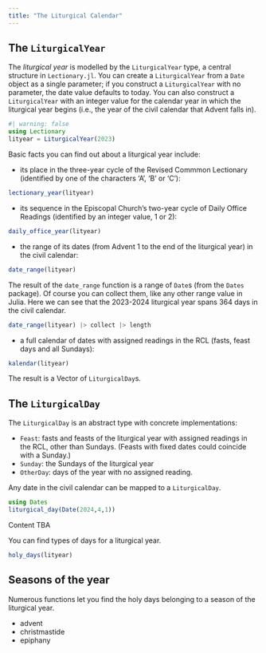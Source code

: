 ```yaml
---
title: "The Liturgical Calendar"
---
```



## The `LiturgicalYear`


The *liturgical year* is modelled by the `LiturgicalYear` type, a central structure in `Lectionary.jl`. You can create a `LiturgicalYear` from a  `Date` object as a single parameter; if you construct a `LiturgicalYear` with no parameter, the date value defaults to today. You can also construct a `LiturgicalYear` with an integer value for the calendar year in which the liturgical year begins (i.e., the year of the civil calendar that Advent falls in).

```julia
#| warning: false
using Lectionary
lityear = LiturgicalYear(2023)
```


Basic facts you can find out about a liturgical year include:


-  its place in the three-year cycle of the Revised Commmon Lectionary (identified by one of the characters 'A', 'B' or 'C'):

```julia
lectionary_year(lityear)
```

- its sequence in the Episcopal Church's two-year cycle of Daily Office Readings (identified by an integer value, 1 or 2):

```julia
daily_office_year(lityear)
```


- the range of its dates (from Advent 1 to the end of the liturgical year) in the civil calendar:

```julia
date_range(lityear)
```

The result of the `date_range` function is a range of `Date`s (from the `Dates` package). Of course you can collect them, like any other range value in Julia. Here we can see that the 2023-2024 liturgical year spans 364 days in the civil calendar.

```julia
date_range(lityear) |> collect |> length
```



- a full calendar of dates with assigned readings in the RCL (fasts, feast days and all Sundays):

```julia
kalendar(lityear)
```

The result is a Vector of `LiturgicalDay`s.



## The `LiturgicalDay`

The `LiturgicalDay` is an abstract type with concrete implementations:

- `Feast`: fasts and feasts of the liturgical year with assigned readings in the RCL, other than Sundays. (Feasts with fixed dates could coincide with a Sunday.)
- `Sunday`:  the Sundays of the liturgical year
- `OtherDay`: days of the year with no assigned reading.

Any date in the civil calendar can be mapped to a `LiturgicalDay`.

```julia
using Dates
liturgical_day(Date(2024,4,1))
```

:::{.callout-caution}
Content TBA
:::

You can find types of days for a liturgical year.



```julia
holy_days(lityear)
```







## Seasons of the year

Numerous functions let you find the holy days belonging to a season of the liturgical year.



- advent
- christmastide
- epiphany
